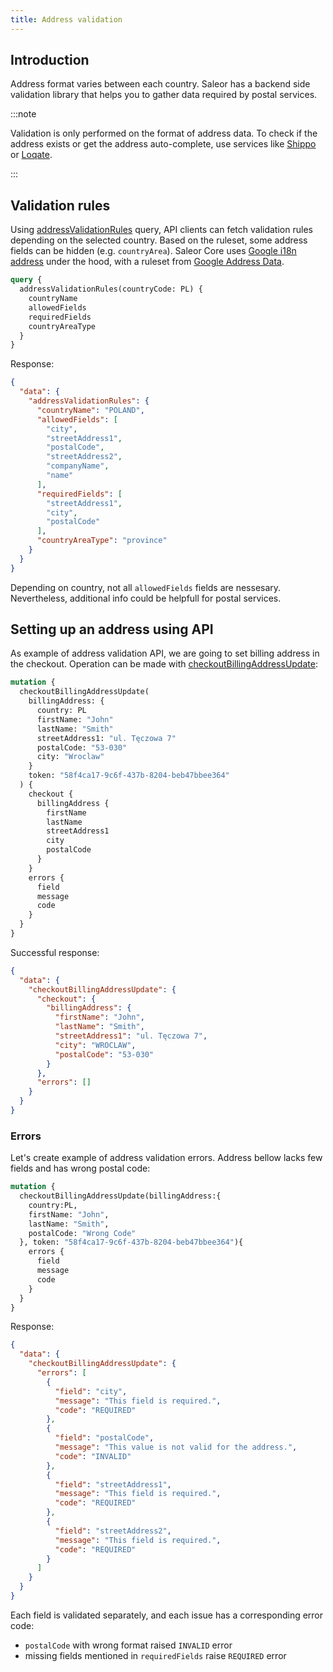 ```yaml
---
title: Address validation
---
```


## Introduction

Address format varies between each country. Saleor has a backend side validation library that helps you to gather data required by postal services.

:::note

Validation is only performed on the format of address data. To check if the address exists or get the address auto-complete, use services like [Shippo](https://goshippo.com/) or [Loqate](https://www.loqate.com/en-us/).

:::

## Validation rules
Using [addressValidationRules](developer/api-reference/queries/address-validation-rules.mdx) query, API clients can fetch validation rules depending on the selected country. Based on the ruleset, some address fields can be hidden (e.g. `countryArea`).
Saleor Core uses [Google i18n address](https://github.com/mirumee/google-i18n-address) under the hood, with a ruleset from [Google Address Data](https://chromium-i18n.appspot.com/ssl-address).

```graphql
query {
  addressValidationRules(countryCode: PL) {
    countryName
    allowedFields
    requiredFields
    countryAreaType
  }
}
```

Response:

```json
{
  "data": {
    "addressValidationRules": {
      "countryName": "POLAND",
      "allowedFields": [
        "city",
        "streetAddress1",
        "postalCode",
        "streetAddress2",
        "companyName",
        "name"
      ],
      "requiredFields": [
        "streetAddress1",
        "city",
        "postalCode"
      ],
      "countryAreaType": "province"
    }
  }
}
```

Depending on country, not all `allowedFields` fields are nessesary. Nevertheless, additional info could be helpfull for postal services.

## Setting up an address using API

As example of address validation API, we are going to set billing address in the checkout. Operation can be made with [checkoutBillingAddressUpdate](developer/api-reference/mutations/checkout-billing-address-update.mdx):

```graphql
mutation {
  checkoutBillingAddressUpdate(
    billingAddress: {
      country: PL
      firstName: "John"
      lastName: "Smith"
      streetAddress1: "ul. Tęczowa 7"
      postalCode: "53-030"
      city: "Wroclaw"
    }
    token: "58f4ca17-9c6f-437b-8204-beb47bbee364"
  ) {
    checkout {
      billingAddress {
        firstName
        lastName
        streetAddress1
        city
        postalCode
      }
    }
    errors {
      field
      message
      code
    }
  }
}
```

Successful response: 
```json
{
  "data": {
    "checkoutBillingAddressUpdate": {
      "checkout": {
        "billingAddress": {
          "firstName": "John",
          "lastName": "Smith",
          "streetAddress1": "ul. Tęczowa 7",
          "city": "WROCLAW",
          "postalCode": "53-030"
        }
      },
      "errors": []
    }
  }
}
```

### Errors

Let's create example of address validation errors. Address bellow lacks few fields and has wrong postal code:

```graphql
mutation {
  checkoutBillingAddressUpdate(billingAddress:{
    country:PL,
    firstName: "John",
    lastName: "Smith",
    postalCode: "Wrong Code"
  }, token: "58f4ca17-9c6f-437b-8204-beb47bbee364"){
    errors {
      field
      message
      code
    }
  }
}
```

Response:

```json
{
  "data": {
    "checkoutBillingAddressUpdate": {
      "errors": [
        {
          "field": "city",
          "message": "This field is required.",
          "code": "REQUIRED"
        },
        {
          "field": "postalCode",
          "message": "This value is not valid for the address.",
          "code": "INVALID"
        },
        {
          "field": "streetAddress1",
          "message": "This field is required.",
          "code": "REQUIRED"
        },
        {
          "field": "streetAddress2",
          "message": "This field is required.",
          "code": "REQUIRED"
        }
      ]
    }
  }
}
```

Each field is validated separately, and each issue has a corresponding error code:

- `postalCode` with wrong format raised `INVALID` error 
- missing fields mentioned in `requiredFields` raise `REQUIRED` error


